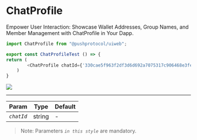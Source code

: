 # ChatProfile

Empower User Interaction: Showcase Wallet Addresses, Group Names, and Member Management with ChatProfile in Your Dapp.

<head>
  <title>UiWeb - ChatProfile</title>
</head>



<Tabs className="codetabs" groupId="code-examples">
<TabItem value="react" attributes={{className: "codetab react"}} default>


```typescript
import ChatProfile from "@pushprotocol/uiweb";

export const ChatProfileTest () => { 
return (
		<ChatProfile chatId={'330cae5f963f2df3d6d692a7075317c906468e3fe60bfb8280a7e125208939e1'} style='Info' />
	)
}
```

<ModalContainer>
  <img src={require("/static/img/uiweb/chatprofile.png").default} />
</ModalContainer>

</TabItem>
</Tabs>

---
  
  | Param      | Type   | Default |
  | ---------- | ------ | ------- |
  | _`chatId`_ | string | -       |

  
  > Note: Parameters _`in this style`_ are mandatory.